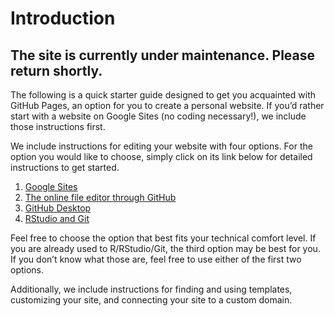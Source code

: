 # Introduction {.unnumbered}

## The site is currently under maintenance. Please return shortly.

The following is a quick starter guide designed to get you acquainted with GitHub Pages, an option for you to create a personal website. If you'd rather start with a website on Google Sites (no coding necessary!), we include those instructions first.

We include instructions for editing your website with four options. For the option you would like to choose, simply click on its link below for detailed instructions to get started.

1. [Google Sites](GS_start.html)
2. [The online file editor through GitHub](OGHE_start.html)
3. [GitHub Desktop](GHD_start.html)
4. [RStudio and Git](RSG_start.html)

Feel free to choose the option that best fits your technical comfort level. If you are already used to R/RStudio/Git, the third option may be best for you. If you don't know what those are, feel free to use either of the first two options.

Additionally, we include instructions for finding and using templates, customizing your site, and connecting your site to a custom domain.
